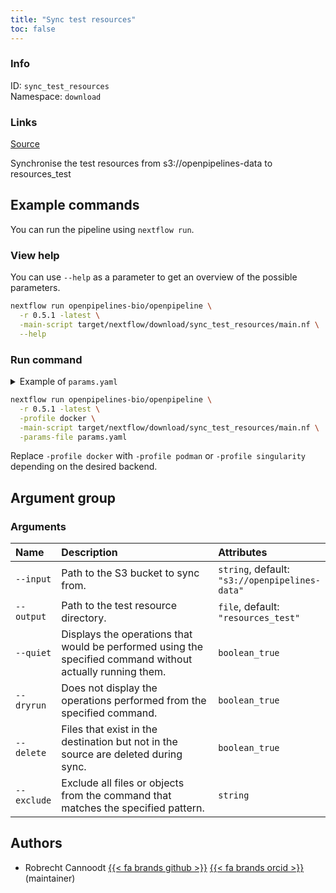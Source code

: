 ```yaml
---
title: "Sync test resources"
toc: false
---
```


::: {.column-margin}

### Info

ID: `sync_test_resources`  
Namespace: `download`

### Links
[Source](https://github.com/openpipelines-bio/openpipeline/blob/main/src/download/sync_test_resources){.btn-action .btn-sm .btn-info .btn role="button"}

:::

Synchronise the test resources from s3://openpipelines-data to resources_test

## Example commands

You can run the pipeline using `nextflow run`.

### View help

You can use `--help` as a parameter to get an overview of the possible parameters.

```bash
nextflow run openpipelines-bio/openpipeline \
  -r 0.5.1 -latest \
  -main-script target/nextflow/download/sync_test_resources/main.nf \
  --help
```

### Run command

<details>
<summary>Example of `params.yaml`</summary>
```yaml
# Arguments
input: "s3://openpipelines-data"
# output: "$id.$key.output.output"
quiet: false
dryrun: false
delete: false
# exclude: ["foo"]

# Nextflow input-output arguments
publish_dir: # please fill in - example: "output/"
# param_list: "my_params.yaml"
```
</details>

```bash
nextflow run openpipelines-bio/openpipeline \
  -r 0.5.1 -latest \
  -profile docker \
  -main-script target/nextflow/download/sync_test_resources/main.nf \
  -params-file params.yaml
```

:::{.callout-note}
Replace `-profile docker` with `-profile podman` or `-profile singularity` depending on the desired backend.
:::

## Argument group

### Arguments

|Name        |Description                                                                                                |Attributes                                     |
|:-----------|:----------------------------------------------------------------------------------------------------------|:----------------------------------------------|
|`--input`   |Path to the S3 bucket to sync from.                                                                        |`string`, default: `"s3://openpipelines-data"` |
|`--output`  |Path to the test resource directory.                                                                       |`file`, default: `"resources_test"`            |
|`--quiet`   |Displays the operations that would be performed using the specified command without actually running them. |`boolean_true`                                 |
|`--dryrun`  |Does not display the operations performed from the specified command.                                      |`boolean_true`                                 |
|`--delete`  |Files that exist in the destination but not in the source are deleted during sync.                         |`boolean_true`                                 |
|`--exclude` |Exclude all files or objects from the command that matches the specified pattern.                          |`string`                                       |

## Authors

  * Robrecht Cannoodt [{{< fa brands github >}}](https://github.com/rcannood) [{{< fa brands orcid >}}](https://orcid.org/0000-0003-3641-729X) (maintainer)
